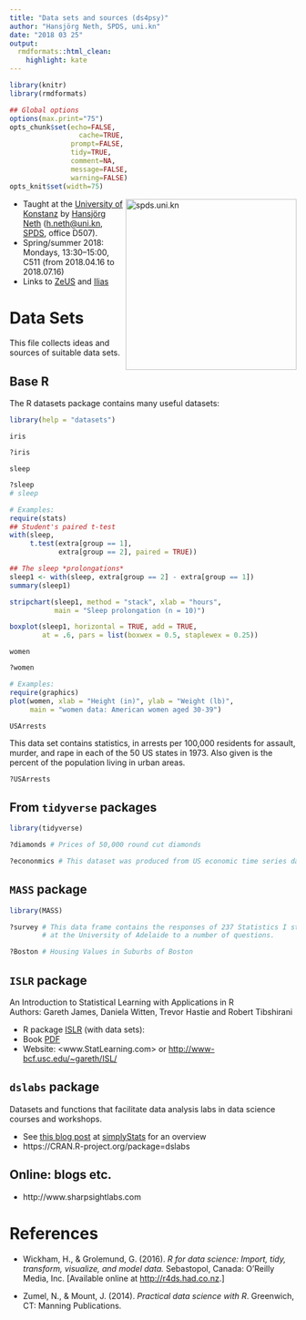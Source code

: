 ```yaml
---
title: "Data sets and sources (ds4psy)"
author: "Hansjörg Neth, SPDS, uni.kn"
date: "2018 03 25"
output:
  rmdformats::html_clean:
    highlight: kate
---
```



```r
library(knitr)
library(rmdformats)

## Global options
options(max.print="75")
opts_chunk$set(echo=FALSE,
	             cache=TRUE,
               prompt=FALSE,
               tidy=TRUE,
               comment=NA,
               message=FALSE,
               warning=FALSE)
opts_knit$set(width=75)
```


<!-- uni.kn logo and link to SPDS: -->  
<!-- ![](../inst/pix/uniKn_logo.png) --> 
<a href="https://www.spds.uni-konstanz.de/">
<img src = "../inst/pix/uniKn_logo.png" alt = "spds.uni.kn" align = "right" width = "300" style = "width: 300px; float: right; border:20;"/>
<!-- <img src = "../inst/pix/uniKn_logo_s.png" alt = "spds.uni.kn" style = "float: right; border:20;"/> --> 
</a>

* Taught at the [University of Konstanz](https://www.uni-konstanz.de/) by [Hansjörg Neth](http://neth.de/) (<h.neth@uni.kn>,  [SPDS](https://www.spds.uni-konstanz.de/), office D507).
* Spring/summer 2018: Mondays, 13:30--15:00, C511 (from 2018.04.16 to 2018.07.16) 
* Links to [ZeUS](https://zeus.uni-konstanz.de:443/hioserver/pages/startFlow.xhtml?_flowId=showEvent-flow&unitId=5101&termYear=2018&termTypeValueId=1&navigationPosition=hisinoneLehrorganisation,examEventOverviewOwn) and [Ilias](https://ilias.uni-konstanz.de/ilias/goto_ilias_uni_crs_758039.html)

# Data Sets

This file collects ideas and sources of suitable data sets.

## Base R

The R datasets package contains many useful datasets: 

```r
library(help = "datasets")
```

`iris`

```r
?iris
```

`sleep`

```r
?sleep
# sleep

# Examples:
require(stats)
## Student's paired t-test
with(sleep,
     t.test(extra[group == 1],
            extra[group == 2], paired = TRUE))

## The sleep *prolongations*
sleep1 <- with(sleep, extra[group == 2] - extra[group == 1])
summary(sleep1)

stripchart(sleep1, method = "stack", xlab = "hours",
           main = "Sleep prolongation (n = 10)")

boxplot(sleep1, horizontal = TRUE, add = TRUE,
        at = .6, pars = list(boxwex = 0.5, staplewex = 0.25))


```

`women`

```r
?women

# Examples:
require(graphics)
plot(women, xlab = "Height (in)", ylab = "Weight (lb)",
     main = "women data: American women aged 30-39")

```

`USArrests`

This data set contains statistics, in arrests per 100,000 residents for assault, murder, and rape in each of the 50 US states in 1973. Also given is the percent of the population living in urban areas.

```r
?USArrests
```

## From `tidyverse` packages

```r
library(tidyverse)

?diamonds # Prices of 50,000 round cut diamonds

?econonmics # This dataset was produced from US economic time series data available from http://research.stlouisfed.org/fred2. economics is in "wide" format, economics_long is in "long" format.

```

## `MASS` package

```r
library(MASS)

?survey # This data frame contains the responses of 237 Statistics I students 
        # at the University of Adelaide to a number of questions.

?Boston # Housing Values in Suburbs of Boston

```

## `ISLR` package

An Introduction to Statistical Learning with Applications in R  
Authors: Gareth James, Daniela Witten, Trevor Hastie and Robert Tibshirani

- R package [ISLR](https://CRAN.R-project.org/package=ISLR) (with data sets):   
- Book [PDF](http://www-bcf.usc.edu/~gareth/ISL/ISLR%20Seventh%20Printing.pdf) 
- Website: <www.StatLearning.com> or <http://www-bcf.usc.edu/~gareth/ISL/> 

## `dslabs` package

Datasets and functions that facilitate data analysis labs in data science courses and workshops. 

- See [this blog post](https://simplystatistics.org/2018/01/22/the-dslabs-package-provides-datasets-for-teaching-data-science/) at [simplyStats](simplystatistics.org) for an overview 
- https://CRAN.R-project.org/package=dslabs 


## Online: blogs etc.

- http://www.sharpsightlabs.com 

# References

- Wickham, H., & Grolemund, G. (2016). _R for data science: Import, tidy, transform, visualize, and model data._ 
Sebastopol, Canada: O'Reilly Media, Inc.  [Available online at [http://r4ds.had.co.nz](http://r4ds.had.co.nz).]

- Zumel, N., & Mount, J. (2014). _Practical data science with R_. Greenwich, CT: Manning Publications.


<!-- eof. -->  